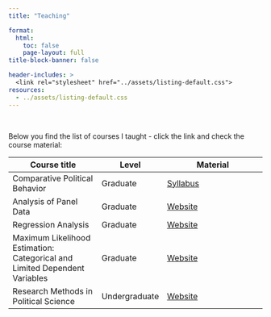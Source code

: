 ```yaml
---
title: "Teaching"

format: 
  html: 
    toc: false
    page-layout: full
title-block-banner: false

header-includes: >
  <link rel="stylesheet" href="../assets/listing-default.css">
resources:
  - ../assets/listing-default.css
---
```


<br>

Below you find the list of courses I taught - click the link and check the course material:

| Course title                                                               | Level         | Material                                                                                   |
|----------------------------------------------------------------------------|---------------|--------------------------------------------------------------------------------------------|
| Comparative Political Behavior                                             | Graduate      | [Syllabus](files/PS2313_2023_Syllabus.pdf){target="_blank"}                                |
| Analysis of Panel Data                                                     | Graduate      | [Website](https://finkel-s.github.io/analysis_of_panel_data/){target="_blank"}             |
| Regression Analysis                                                        | Graduate      | [Website](https://finkel-s.github.io/regression_analysis/){target="_blank"}                |
| Maximum Likelihood Estimation: Categorical and Limited Dependent Variables | Graduate      | [Website](https://finkel-s.github.io/maximum_likelihood/){target="_blank"}                 |
| Research Methods in Political Science                                      | Undergraduate | [Website](https://finkel-s.github.io/research_methods_political_science/){target="_blank"} |
